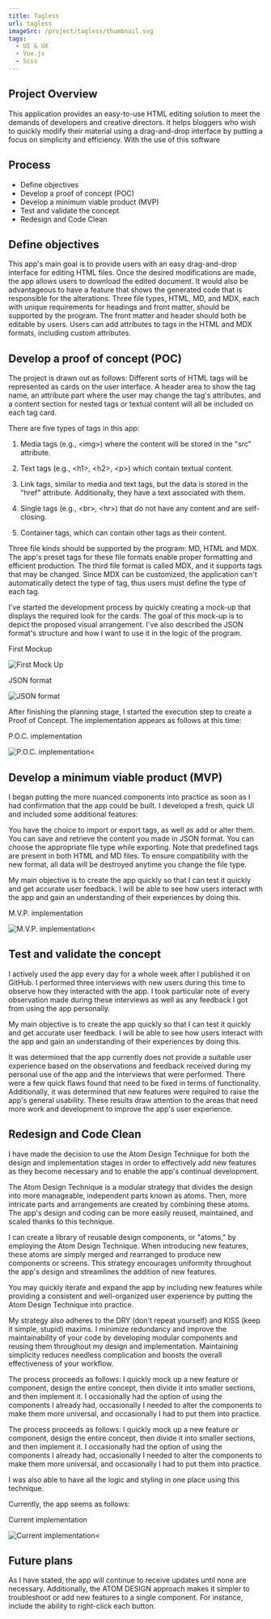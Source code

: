 ```yaml
---
title: Tagless
url: tagless
imageSrc: /project/tagless/thumbnail.svg
tags:
  - UI & UX
  - Vue.js
  - Scss
---
```


<div class="overview">
  <div class="description">
    <h2>Project Overview</h2>
    <p>
      This application provides an easy-to-use HTML editing solution to meet the
      demands of developers and creative directors. It helps bloggers who wish
      to quickly modify their material using a drag-and-drop interface by
      putting a focus on simplicity and efficiency. With the use of this
      software
    </p>
  </div>
  <div class="process">
    <h2>Process</h2>
    <ul>
      <li>Define objectives</li>
      <li>Develop a proof of concept (POC)</li>
      <li>Develop a minimum viable product (MVP)</li>
      <li>Test and validate the concept</li>
      <li>Redesign and Code Clean</li>
    </ul>
  </div>
</div>
<section>
  <h2>Define objectives</h2>
  <p>
    This app's main goal is to provide users with an easy drag-and-drop
    interface for editing HTML files. Once the desired modifications are made,
    the app allows users to download the edited document. It would also be
    advantageous to have a feature that shows the generated code that is
    responsible for the alterations. Three file types, HTML, MD, and MDX, each
    with unique requirements for headings and front matter, should be supported
    by the program. The front matter and header should both be editable by
    users. Users can add attributes to tags in the HTML and MDX formats,
    including custom attributes.
  </p>
</section>
<section>
  <h2>Develop a proof of concept (POC)</h2>
  <p>
The project is drawn out as follows: Different sorts of HTML tags will be represented as cards on the user interface. A header area to show the tag name, an attribute part where the user may change the tag's attributes, and a content section for nested tags or textual content will all be included on each tag card.
  </p>
  <p>
  There are five types of tags in this app:
  </p>

<ol>
  <li>
    <p>
      Media tags (e.g., &lt;img>) where the content will be stored in the "src"
      attribute.
    </p>
  </li>
  <li>
    <p>
      Text tags (e.g., &lt;h1>, &lt;h2>, &lt;p>) which contain textual content.
    </p>
  </li>
  <li>
    <p>
      Link tags, similar to media and text tags, but the data is stored in the
      "href" attribute. Additionally, they have a text associated with them.
    </p>
  </li>
  <li>
    <p>
      Single tags (e.g., &lt;br>, &lt;hr>) that do not have any content and are
      self-closing.
    </p>
  </li>
  <li>
    <p>Container tags, which can contain other tags as their content.</p>
  </li>
</ol>

<p>
  Three file kinds should be supported by the program: MD, HTML and MDX. The
  app's preset tags for these file formats enable proper formatting and
  efficient production. The third file format is called MDX, and it supports
  tags that may be changed. Since MDX can be customized, the application can't
  automatically detect the type of tag, thus users must define the type of each
  tag.
</p>
<p>
  I've started the development process by quickly creating a mock-up that
  displays the required look for the cards. The goal of this mock-up is to
  depict the proposed visual arrangement. I've also described the JSON format's
  structure and how I want to use it in the logic of the program.
</p>

<div class="flex">
  <div class="photo">
    <p class="small">First Mockup</p>
    <img src="../project/tagless/first-mock-up.svg" alt="First Mock Up" />
  </div>
  <div class="photo">
    <p class="small">JSON format</p>
    <img src="../project/tagless/json-format.svg" alt="JSON format" />
  </div>
</div>

<p>
  After finishing the planning stage, I started the execution step to create a
  Proof of Concept. The implementation appears as follows at this time:
</p>
<div class="photo">
  <p class="small">P.O.C. implementation</p>
  <img src="../project/tagless/poc-image.svg" alt="P.O.C. implementation<" />
</div>
</section>

<section>
  <h2>Develop a minimum viable product (MVP)</h2>
  <p>
    I began putting the more nuanced components into practice as soon as I had
    confirmation that the app could be built. I developed a fresh, quick UI and
    included some additional features:
  </p>
  <p>
    You have the choice to import or export tags, as well as add or alter them.
    You can save and retrieve the content you made in JSON format. You can
    choose the appropriate file type while exporting. Note that predefined tags
    are present in both HTML and MD files. To ensure compatibility with the new
    format, all data will be destroyed anytime you change the file type.
  </p>
  <p>
    My main objective is to create the app quickly so that I can test it quickly
    and get accurate user feedback. I will be able to see how users interact
    with the app and gain an understanding of their experiences by doing this.
  </p>
  <div class="photo">
    <p class="small">M.V.P. implementation</p>
    <img src="../project/tagless/mvp-image.svg" alt="M.V.P. implementation<" />
  </div>
</section>

<section>
  <h2>Test and validate the concept</h2>
  <p>
    I actively used the app every day for a whole week after I published it on
    GitHub. I performed three interviews with new users during this time to
    observe how they interacted with the app. I took particular note of every
    observation made during these interviews as well as any feedback I got from
    using the app personally.
  </p>
  <p>
    My main objective is to create the app quickly so that I can test it quickly
    and get accurate user feedback. I will be able to see how users interact
    with the app and gain an understanding of their experiences by doing this.
  </p>
  <p>
    It was determined that the app currently does not provide a suitable user
    experience based on the observations and feedback received during my
    personal use of the app and the interviews that were performed. There were a
    few quick flaws found that need to be fixed in terms of functionality.
    Additionally, it was determined that new features were required to raise the
    app's general usability. These results draw attention to the areas that need
    more work and development to improve the app's user experience.
  </p>
</section>

<section>
  <h2>Redesign and Code Clean</h2>
  <p>
    I have made the decision to use the Atom Design Technique for both the
    design and implementation stages in order to effectively add new features as
    they become necessary and to enable the app's continual development.
  </p>
  <p>
    The Atom Design Technique is a modular strategy that divides the design into
    more manageable, independent parts known as atoms. Then, more intricate
    parts and arrangements are created by combining these atoms. The app's
    design and coding can be more easily reused, maintained, and scaled thanks
    to this technique.
  </p>
  <p>
    I can create a library of reusable design components, or "atoms," by
    employing the Atom Design Technique. When introducing new features, these
    atoms are simply merged and rearranged to produce new components or screens.
    This strategy encourages uniformity throughout the app's design and
    streamlines the addition of new features.
  </p>
  <p>
    You may quickly iterate and expand the app by including new features while
    providing a consistent and well-organized user experience by putting the
    Atom Design Technique into practice.
  </p>
  <p>
    My strategy also adheres to the DRY (don't repeat yourself) and KISS (keep
    it simple, stupid) maxims. I minimize redundancy and improve the
    maintainability of your code by developing modular components and reusing
    them throughout my design and implementation. Maintaining simplicity reduces
    needless complication and boosts the overall effectiveness of your workflow.
  </p>
  <p>
    The process proceeds as follows: I quickly mock up a new feature or
    component, design the entire concept, then divide it into smaller sections,
    and then implement it. I occasionally had the option of using the components
    I already had, occasionally I needed to alter the components to make them
    more universal, and occasionally I had to put them into practice.
  </p>
  <p>
    The process proceeds as follows: I quickly mock up a new feature or
    component, design the entire concept, then divide it into smaller sections,
    and then implement it. I occasionally had the option of using the components
    I already had, occasionally I needed to alter the components to make them
    more universal, and occasionally I had to put them into practice.
  </p>
  <p>
    I was also able to have all the logic and styling in one place using this
    technique.
  </p>
  <p>Currently, the app seems as follows:</p>
  <div class="photo">
    <p class="small">Current implementation</p>
    <img
      src="../project/tagless/current-app.png"
      alt="Current implementation<"
    />
  </div>
</section>

<section>
  <h2>Future plans</h2>
  <p>
    As I have stated, the app will continue to receive updates until none are
    necessary. Additionally, the ATOM DESIGN approach makes it simpler to
    troubleshoot or add new features to a single component. For instance,
    include the ability to right-click each button.
  </p>
</section>
